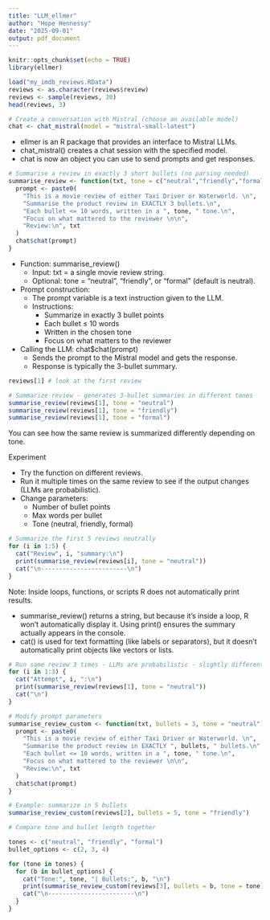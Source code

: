 ```yaml
---
title: "LLM_ellmer"
author: "Hope Hennessy"
date: "2025-09-01"
output: pdf_document
---
```


```r
knitr::opts_chunk$set(echo = TRUE)
library(ellmer)
```

```r
load("my_imdb_reviews.RData")
reviews <- as.character(reviews$review)
reviews <- sample(reviews, 30)
head(reviews, 3)
```

```r
# Create a conversation with Mistral (choose an available model)
chat <- chat_mistral(model = "mistral-small-latest")

```

* ellmer is an R package that provides an interface to Mistral LLMs.
* chat_mistral() creates a chat session with the specified model.
* chat is now an object you can use to send prompts and get responses.

```r
# Summarise a review in exactly 3 short bullets (no parsing needed)
summarise_review <- function(txt, tone = c("neutral","friendly","formal")[1]) {
  prompt <- paste0(
    "This is a movie review of either Taxi Driver or Waterworld. \n",
    "Summarise the product review in EXACTLY 3 bullets.\n",
    "Each bullet <= 10 words, written in a ", tone, " tone.\n",
    "Focus on what mattered to the reviewer \n\n",
    "Review:\n", txt
  )
  chat$chat(prompt)
}
```


* Function: summarise_review()
    * Input: txt = a single movie review string.
    * Optional: tone = "neutral", "friendly", or "formal" (default is neutral).
* Prompt construction:
    * The prompt variable is a text instruction given to the LLM.
    * Instructions:
        * Summarize in exactly 3 bullet points
        * Each bullet ≤ 10 words
        * Written in the chosen tone
        * Focus on what matters to the reviewer
* Calling the LLM: chat$chat(prompt)
    * Sends the prompt to the Mistral model and gets the response.
    * Response is typically the 3-bullet summary.


```r
reviews[1] # look at the first review

# Summarize review - generates 3-bullet summaries in different tones
summarise_review(reviews[1], tone = "neutral") 
summarise_review(reviews[1], tone = "friendly")
summarise_review(reviews[1], tone = "formal")
```

You can see how the same review is summarized differently depending on tone.

Experiment

* Try the function on different reviews.
* Run it multiple times on the same review to see if the output changes (LLMs are probabilistic).
* Change parameters:
    * Number of bullet points
    * Max words per bullet
    * Tone (neutral, friendly, formal)


```r
# Summarize the first 5 reviews neutrally
for (i in 1:5) {
  cat("Review", i, "summary:\n")
  print(summarise_review(reviews[i], tone = "neutral"))
  cat("\n------------------------\n")
}

```

Note: Inside loops, functions, or scripts R does not automatically print results. 

* summarise_review() returns a string, but because it’s inside a loop, R won’t automatically display it. Using print() ensures the summary actually appears in the console.
* cat() is used for text formatting (like labels or separators), but it doesn’t automatically print objects like vectors or lists.


```r
# Run same review 3 times - LLMs are probabilistic - slightly different summaries each time
for (i in 1:3) {
  cat("Attempt", i, ":\n")
  print(summarise_review(reviews[1], tone = "neutral"))
  cat("\n")
}
```

```r
# Modify prompt parameters
summarise_review_custom <- function(txt, bullets = 3, tone = "neutral") {
  prompt <- paste0(
    "This is a movie review of either Taxi Driver or Waterworld. \n",
    "Summarise the product review in EXACTLY ", bullets, " bullets.\n",
    "Each bullet <= 10 words, written in a ", tone, " tone.\n",
    "Focus on what mattered to the reviewer \n\n",
    "Review:\n", txt
  )
  chat$chat(prompt)
}

# Example: summarize in 5 bullets
summarise_review_custom(reviews[2], bullets = 5, tone = "friendly")

```


```r
# Compare tone and bullet length together

tones <- c("neutral", "friendly", "formal")
bullet_options <- c(2, 3, 4)

for (tone in tones) {
  for (b in bullet_options) {
    cat("Tone:", tone, "| Bullets:", b, "\n")
    print(summarise_review_custom(reviews[3], bullets = b, tone = tone))
    cat("\n------------------------\n")
  }
}



```







